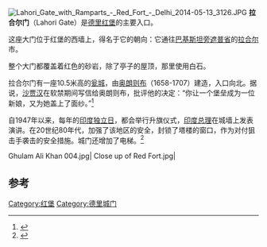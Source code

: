 [[File:Lahori_Gate_with_Ramparts_-_Red_Fort_-_Delhi_2014-05-13_3126.JPG|thumb]]
'''拉合尔门'''（Lahori Gate）是[[德里|德里]][[红堡|红堡]]的主要入口。

这座大门位于红堡的西墙上，得名于它的朝向：它通往[[巴基斯坦|巴基斯坦]][[旁遮普省|旁遮普省]]的[[拉合尔|拉合尔]]市。

整个大门都覆盖着红色的砂岩，除了亭子的屋顶，那里使用白石。

拉合尔门有一座10.5米高的[[瓮城|瓮城]]，由[[奥朗则布|奥朗则布]]（1658-1707）建造，入口向北。据说，[[沙贾汉|沙贾汉]]在软禁期间写信给奥朗则布，批评他的决定：“你让一个堡垒成为一位新娘，又为她盖上了面纱。”<ref name=fanshawe>{{Cite book|author=Fanshawe.H.C|title= Delhi, Past and Present|accessdate=10 June 2009|url=https://books.google.com/books?id=vJ4HFt5S8CcC&pg=PA6&dq=Gates+in+Delhi&lr=&ei=pHsOSs_dIYPMlQTpldjHAg#PPA46-IA1,M1|work=general introduction|pages=1–8|publisher= Asian Educational Services|year= 1998|isbn= 978-81-206-1318-8}}</ref>

自1947年以来，每年的[[印度独立日|印度独立日]]，都会举行升旗仪式，[[印度总理|印度总理]]在城墙上发表演讲。在20世纪80年代，加强了该地区的安全，封锁了塔楼的窗口，作为对付狙击手袭击的安全措施。城门还增加了电梯。<ref name = patrick>{{Cite book|author=Patrick Horton|last2=Plunkett |first2=Richard |last3=Fnlay |first3=Hugh|title=Delhi|page=|accessdate=13 June 2009|work=Walls and Gates|pages=92–94|url=https://books.google.com/books?id=Ee1HTcplZS0C&pg=PA92&dq=Delhi+Gates&lr=&ei=7jUzSorhFJSMkQSMl_GrBQ|publisher= Lonely Planet|year=2002|isbn= 978-1-86450-297-8}}</ref>

<gallery mode=packed heights=190px style="text-align:left">
Ghulam Ali Khan 004.jpg|
Close up of Red Fort.jpg|
</gallery>

==参考==
{{Reflist}}
[[Category:红堡|Category:红堡]]
[[Category:德里城门|Category:德里城门]]